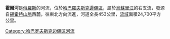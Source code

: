 '''霍爾河'''是[[俄羅斯|俄羅斯]]的河流，位於[[哈巴羅夫斯克邊疆區|哈巴羅夫斯克邊疆區]]，屬於[[烏蘇里江|烏蘇里江]]的右支流，發源自[[錫霍特山脈|錫霍特山脈]]西麓，往東北方向流進，河道全長453公里，[[流域|流域]]面積24,700平方公里。

{{黑龙江水系}}

[[Category:哈巴罗夫斯克边疆区河流|Category:哈巴罗夫斯克边疆区河流]]